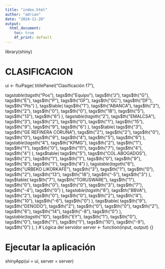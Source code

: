 ```yaml
---
title: "index.html"
author: "adrian"
date: "2024-11-20"
output: 
  html_document: 
    toc: true
    df_print: default
---
```

library(shiny)

# CLASIFICACION
ui <- fluiPage(
  titilePanel("Clasificación f7"),
  
  tags$table(
    tags$th("Pos"),
    tags$th("Equipo"),
    tags$th("J"),
    tags$th("G"),
    tags$th("E"),
    tags$th("P"),
    tags$th("GF"),
    tags$th("GC"),
    tags$th("DF"),
    tags$th("Pts")
),
 tags$table(
    tags$th("1"),
    tags$th("ABANCA"),
    tags$th("2"),
    tags$th("2"),
    tags$th("0"),
    tags$th("0"),
    tags$th("18"),
    tags$th("5"),
    tags$th("13"),
    tags$th("6")
),
 tags$table(
    tags$th("2"),
    tags$th("EMALCSA"),
    tags$th("3"),
    tags$th("2"),
    tags$th("0"),
    tags$th("1"),
    tags$th("15"),
    tags$th("9"),
    tags$th("9"),
    tags$th("6")
),
 tags$table(
    tags$th("3"),
    tags$th("GE REFINERA CORUÑA"),
    tags$th("2"),
    tags$th("2"),
    tags$th("0"),
    tags$th("0"),
    tags$th("9"),
    tags$th("4"),
    tags$th("5"),
    tags$th("6")
),
 tags$table(
    tags$th("4"),
    tags$th("KPMG"),
    tags$th("2"),
    tags$th("1"),
    tags$th("1"),
    tags$th("0"),
    tags$th("11"),
    tags$th("7"),
    tags$th("4"),
    tags$th("4")
),
 tags$table(
    tags$th("5"),
    tags$th("COL.ABOGADOS"),
    tags$th("2"),
    tags$th("1"),
    tags$th("1"),
    tags$th("0"),
    tags$th("9"),
    tags$th("8"),
    tags$th("1"),
    tags$th("4")
),
 tags$table(
    tags$th("6"),
    tags$th("URBEKO LIKORKAFE"),
    tags$th("3"),
    tags$th("1"),
    tags$th("0"),
    tags$th("2"),
    tags$th("13"),
    tags$th("18"),
    tags$th("-5"),
    tags$th("3")
),
 tags$table(
    tags$th("7"),
    tags$th("TORUSWARE"),
    tags$th("1"),
    tags$th("0"),
    tags$th("0"),
    tags$th("0"),
    tags$th("3"),
    tags$th("7"),
    tags$th("-4"),
    tags$th("0")
),
 tags$table(
    tags$th("8"),
    tags$th("BBVA"),
    tags$th("2"),
    tags$th("0"),
    tags$th("0"),
    tags$th("2"),
    tags$th("4"),
    tags$th("10"),
    tags$th("-6"),
    tags$th("0")
),
 tags$table(
    tags$th("9"),
    tags$th("DENODO"),
    tags$th("2"),
    tags$th("0"),
    tags$th("0"),
    tags$th("2"),
    tags$th("6"),
    tags$th("14"),
    tags$th("-8"),
    tags$th("0")
),
 tags$table(
    tags$th("10"),
    tags$th("EY"),
    tags$th("1"),
    tags$th("0"),
    tags$th("0"),
    tags$th("1"),
    tags$th("1"),
    tags$th("10"),
    tags$th("-9"),
    tags$th("0")
),
)
# Lógica del servidor
server <- function(input, output) {}

# Ejecutar la aplicación
shinyApp(ui = ui, server = server)



